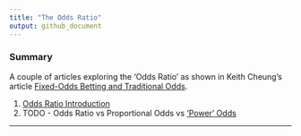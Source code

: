```yaml
---
title: "The Odds Ratio"
output: github_document
---
```


### Summary

A couple of articles exploring the 'Odds Ratio' as shown in  Keith Cheung's article [Fixed-Odds Betting and Traditional Odds](http://www.sportstradingnetwork.com/article/fixed-odds-betting-traditional-odds/).


1. [Odds Ratio Introduction](http://htmlpreview.github.io/?https://github.com/jamieayton/odds-ratio/blob/master/odds-ratio.html)
2. TODO - Odds Ratio vs Proportional Odds vs ['Power' Odds](http://www.jmlr.org/papers/volume10/vovk09a/vovk09a.pdf)

***



